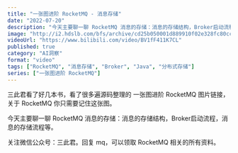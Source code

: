 ```yaml
---
title: "一张图进阶 RocketMQ - 消息存储"
date: "2022-07-20"
description: "今天主要聊一聊 RocketMQ 消息的存储：消息的存储结构，Broker启动流程，消息的存储流程等。"
image: "http://i2.hdslb.com/bfs/archive/cd25b050001d889910f02e328fc80cc86c60a336.jpg"
videoUrl: "https://www.bilibili.com/video/BV1fF411K7CL"
published: true
category: "AI洞察"
format: "video"
tags: ["RocketMQ", "消息存储", "Broker", "Java", "分布式存储"]
series: ["一张图进阶 RocketMQ"]
---
```


三此君看了好几本书，看了很多遍源码整理的 一张图进阶 RocketMQ 图片链接，关于 RocketMQ 你只需要记住这张图。

今天主要聊一聊 RocketMQ 消息的存储：消息的存储结构，Broker启动流程，消息的存储流程等。

关注微信公众号：三此君。回复 mq，可以领取 RocketMQ 相关的所有资料。
